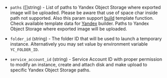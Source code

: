 <!-- Code generated from the comments of the Config struct in post-processor/yandex-export/post-processor.go; DO NOT EDIT MANUALLY -->

- `paths` ([]string) - List of paths to Yandex Object Storage where exported image will be uploaded.
  Please be aware that use of space char inside path not supported.
  Also this param support [build](/docs/templates/engine) template function.
  Check available template data for [Yandex](/docs/builders/yandex#build-template-data) builder.
  Paths to Yandex Object Storage where exported image will be uploaded.

- `folder_id` (string) - The folder ID that will be used to launch a temporary instance.
  Alternatively you may set value by environment variable `YC_FOLDER_ID`.

- `service_account_id` (string) - Service Account ID with proper permission to modify an instance, create and attach disk and
  make upload to specific Yandex Object Storage paths.

